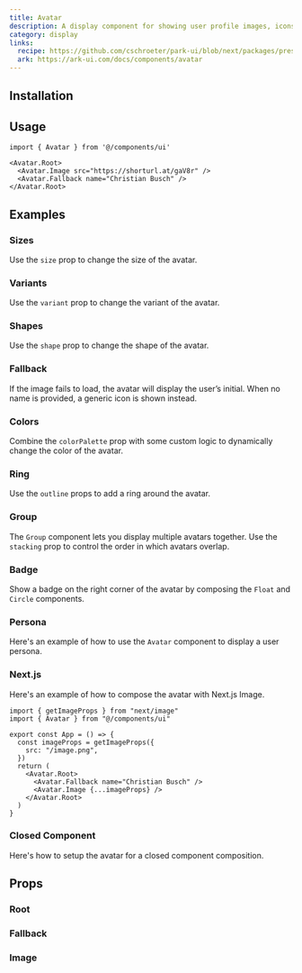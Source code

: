 ```yaml
---
title: Avatar
description: A display component for showing user profile images, icons, or initials.
category: display
links:
  recipe: https://github.com/cschroeter/park-ui/blob/next/packages/preset/src/recipes/avatar.ts
  ark: https://ark-ui.com/docs/components/avatar
---
```


<ComponentExample name="basic" />

## Installation

<InstallationGuide />

## Usage

```tsx
import { Avatar } from '@/components/ui'
```

```tsx
<Avatar.Root>
  <Avatar.Image src="https://shorturl.at/gaV8r" />
  <Avatar.Fallback name="Christian Busch" />
</Avatar.Root>
```

## Examples

### Sizes

Use the `size` prop to change the size of the avatar.

<ComponentExample name="sizes" />

### Variants

Use the `variant` prop to change the variant of the avatar.

<ComponentExample name="variants" />

### Shapes

Use the `shape` prop to change the shape of the avatar.

<ComponentExample name="shapes" />

### Fallback

If the image fails to load, the avatar will display the user’s initial. When no name is provided, a generic icon is shown instead.

<ComponentExample name="fallback" />

### Colors

Combine the `colorPalette` prop with some custom logic to dynamically change the color of the avatar.

<ComponentExample name="colors" />

### Ring

Use the `outline` props to add a ring around the avatar.

<ComponentExample name="ring" />

### Group

The `Group` component lets you display multiple avatars together. Use the `stacking` prop to control the order in which avatars overlap.

<ComponentExample name="group" />

### Badge

Show a badge on the right corner of the avatar by composing the `Float` and `Circle` components.

<ComponentExample name="badge" />

### Persona

Here's an example of how to use the `Avatar` component to display a user persona.

<ComponentExample name="persona" />

### Next.js

Here's an example of how to compose the avatar with Next.js Image.

```tsx
import { getImageProps } from "next/image"
import { Avatar } from "@/components/ui"

export const App = () => {
  const imageProps = getImageProps({
    src: "/image.png",
  })
  return (
    <Avatar.Root>
      <Avatar.Fallback name="Christian Busch" />
      <Avatar.Image {...imageProps} />
    </Avatar.Root>
  )
}
```

### Closed Component

Here's how to setup the avatar for a closed component composition.

<ComponentExample name="closed" codeOnly />

## Props

### Root

<PropsTable part="Root" />

### Fallback

<PropsTable part="Fallback" />

### Image

<PropsTable part="Image" />

